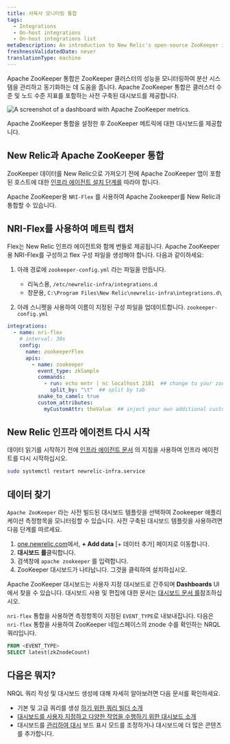 ```yaml
---
title: 사육사 모니터링 통합
tags:
  - Integrations
  - On-host integrations
  - On-host integrations list
metaDescription: An introduction to New Relic's open-source ZooKeeper integration.
freshnessValidatedDate: never
translationType: machine
---
```



Apache ZooKeeper 통합은 ZooKeeper 클러스터의 성능을 모니터링하여 분산 시스템을 관리하고 동기화하는 데 도움을 줍니다. Apache ZooKeeper 통합은 클러스터 수준 및 노드 수준 지표를 포함하는 사전 구축된 대시보드를 제공합니다.

<img
  src={infrastructureApacheZooKeeperDashboard}
  title="Apache ZooKeeper dashboard landing page"
  alt="A screenshot of a dashboard with Apache ZooKeeper metrics."
/>

<figcaption>
  Apache ZooKeeper 통합을 설정한 후 ZooKeeper 메트릭에 대한 대시보드를 제공합니다.
</figcaption>

## New Relic과 Apache ZooKeeper 통합

ZooKeeper 데이터를 New Relic으로 가져오기 전에 Apache ZooKeeper 앱이 포함된 호스트에 대한 [인프라 에이전트 설치 단계를](/docs/infrastructure/install-infrastructure-agent/get-started/install-infrastructure-agent) 따라야 합니다.

Apache ZooKeeper용 `NRI-Flex` 를 사용하여 Apache Zookeeper를 New Relic과 통합할 수 있습니다.

## NRI-Flex를 사용하여 메트릭 캡처

Flex는 New Relic 인프라 에이전트와 함께 번들로 제공됩니다. Apache ZooKeeper용 NRI-Flex를 구성하고 flex 구성 파일을 생성해야 합니다. 다음과 같이하세요:

1. 아래 경로에 `zookeeper-config.yml` 라는 파일을 만듭니다.

   * 리눅스용, `/etc/newrelic-infra/integrations.d`
   * 창문용, `C:\Program Files\New Relic\newrelic-infra\integrations.d\`

2. 아래 스니펫을 사용하여 이름이 지정된 구성 파일을 업데이트합니다. `zookeeper-config.yml`

```yml
integrations:
  - name: nri-flex
    # interval: 30s
    config:
      name: zookeeperFlex
      apis:
        - name: zookeeper
          event_type: zkSample
          commands:
            - run: echo mntr | nc localhost 2181  ## change to your zookeeper server
              split_by: "\t"  ## split by tab
          snake_to_camel: true
          custom_attributes:
            myCustomAttr: theValue  ## inject your own additional custom attributes
```

## New Relic 인프라 에이전트 다시 시작

데이터 읽기를 시작하기 전에 [인프라 에이전트 문서](/docs/infrastructure/install-infrastructure-agent/manage-your-agent/start-stop-restart-infrastructure-agent/) 의 지침을 사용하여 인프라 에이전트를 다시 시작하십시오.

```bash
sudo systemctl restart newrelic-infra.service
```

## 데이터 찾기

`Apache ZooKeeper` 라는 사전 빌드된 대시보드 템플릿을 선택하여 Zookeeper 애플리케이션 측정항목을 모니터링할 수 있습니다. 사전 구축된 대시보드 템플릿을 사용하려면 다음 단계를 따르세요.

1. [one.newrelic.com](https://one.newrelic.com)에서, **+ Add data** \[+ 데이터 추가] 페이지로 이동합니다.
2. **대시보드 를**클릭합니다.
3. 검색창에 `apache zookeeper` 를 입력합니다.
4. ZooKeeper 대시보드가 나타납니다. 그것을 클릭하여 설치하십시오.

Apache ZooKeeper 대시보드는 사용자 지정 대시보드로 간주되며 **Dashboards** UI에서 찾을 수 있습니다. 대시보드 사용 및 편집에 대한 문서는 [대시보드 문서 를](/docs/query-your-data/explore-query-data/dashboards/introduction-dashboards)참조하십시오.

`nri-flex` 통합을 사용하면 측정항목이 지정된 `EVENT_TYPE`로 내보내집니다. 다음은 `nri-flex` 통합을 사용하여 ZooKeeper 네임스페이스의 znode 수를 확인하는 NRQL 쿼리입니다.

```sql
FROM <EVENT_TYPE> 
SELECT latest(zkZnodeCount)
```

## 다음은 뭐지?

NRQL 쿼리 작성 및 대시보드 생성에 대해 자세히 알아보려면 다음 문서를 확인하세요.

* 기본 및 고급 쿼리를 생성 [하기 위한 쿼리 빌더 소개](/docs/query-your-data/explore-query-data/query-builder/introduction-query-builder)
* [대시보드를 사용자 지정하고 다양한 작업을 수행하기 위한 대시보드 소개](/docs/query-your-data/explore-query-data/dashboards/introduction-dashboards)
* 대시보드를 [관리하여 대시](/docs/query-your-data/explore-query-data/dashboards/manage-your-dashboard) 보드 표시 모드를 조정하거나 대시보드에 더 많은 콘텐츠를 추가합니다.